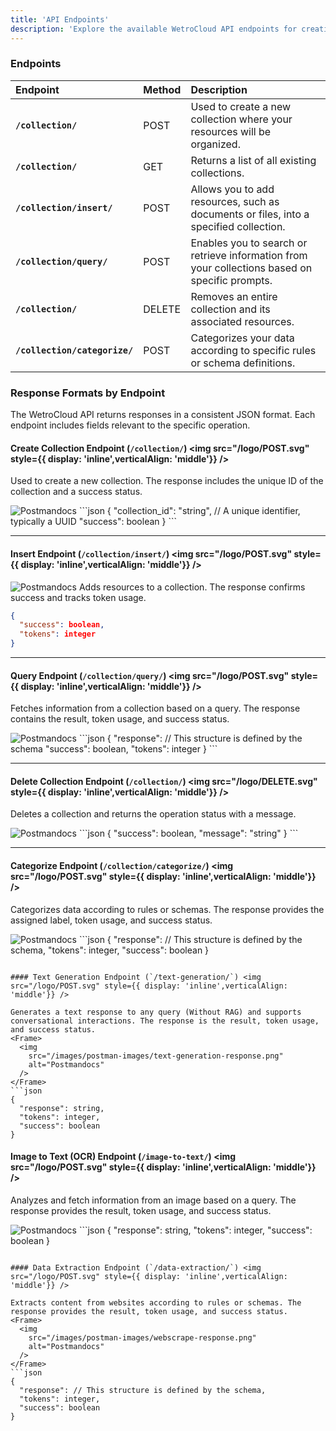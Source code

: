 ```yaml
---
title: 'API Endpoints'
description: 'Explore the available WetroCloud API endpoints for creating, inserting, querying, and categorizing resources, with detailed response formats.'
---
```

### Endpoints
| Endpoint           | Method    | Description                                                                 |
|:-------------------|:----------|:----------------------------------------------------------------------------|
| **`/collection/`**      | POST      | Used to create a new collection where your resources will be organized.     |
| **`/collection/`**  | GET       | Returns a list of all existing collections.             |
| **`/collection/insert/`**      | POST      | Allows you to add resources, such as documents or files, into a specified collection. |
| **`/collection/query/`**       | POST      | Enables you to search or retrieve information from your collections based on specific prompts. |
| **`/collection/`**      | DELETE    | Removes an entire collection and its associated resources.                  |
| **`/collection/categorize/`**    | POST      | Categorizes your data according to specific rules or schema definitions.    |


### Response Formats by Endpoint
The WetroCloud API returns responses in a consistent JSON format. Each endpoint includes fields relevant to the specific operation.

#### Create Collection Endpoint (`/collection/`) <img src="/logo/POST.svg" style={{ display: 'inline',verticalAlign: 'middle'}} />



Used to create a new collection. The response includes the unique ID of the collection and a success status.
<Frame>
  <img
    src="/images/postman-images/Create-collection.png"
    alt="Postmandocs"
  />
</Frame>
```json
{
  "collection_id": "string", // A unique identifier, typically a UUID
  "success": boolean
}
```

---

#### Insert Endpoint (`/collection/insert/`)  <img src="/logo/POST.svg" style={{ display: 'inline',verticalAlign: 'middle'}} />
<Frame>
  <img
    src="/images/postman-images/Insert-response.png"
    alt="Postmandocs"
  />
</Frame>
Adds resources to a collection. The response confirms success and tracks token usage.

```json
{
  "success": boolean,
  "tokens": integer
}
```

---

#### Query Endpoint (`/collection/query/`)  <img src="/logo/POST.svg" style={{ display: 'inline',verticalAlign: 'middle'}} />

Fetches information from a collection based on a query. The response contains the result, token usage, and success status.
<Frame>
  <img
    src="/images/postman-images/Query-response.png"
    alt="Postmandocs"
  />
</Frame>
```json
{
  "response": // This structure is defined by the schema
  "success": boolean,
  "tokens": integer
}
```

---

#### Delete Collection Endpoint (`/collection/`)  <img src="/logo/DELETE.svg" style={{ display: 'inline',verticalAlign: 'middle'}} />

Deletes a collection and returns the operation status with a message.
<Frame>
  <img
    src="/images/postman-images/delete-response.png"
    alt="Postmandocs"
  />
</Frame>
```json
{
  "success": boolean,
  "message": "string"
}
```

---

#### Categorize Endpoint (`/collection/categorize/`) <img src="/logo/POST.svg" style={{ display: 'inline',verticalAlign: 'middle'}} />

Categorizes data according to rules or schemas. The response provides the assigned label, token usage, and success status.
<Frame>
  <img
    src="/images/postman-images/category-response.png"
    alt="Postmandocs"
  />
</Frame>
```json
{
  "response": // This structure is defined by the schema,
  "tokens": integer,
  "success": boolean
}

```

#### Text Generation Endpoint (`/text-generation/`) <img src="/logo/POST.svg" style={{ display: 'inline',verticalAlign: 'middle'}} />

Generates a text response to any query (Without RAG) and supports conversational interactions. The response is the result, token usage, and success status.
<Frame>
  <img
    src="/images/postman-images/text-generation-response.png"
    alt="Postmandocs"
  />
</Frame>
```json
{
  "response": string,
  "tokens": integer,
  "success": boolean
}

```

#### Image to Text (OCR) Endpoint (`/image-to-text/`) <img src="/logo/POST.svg" style={{ display: 'inline',verticalAlign: 'middle'}} />

Analyzes and fetch information from an image based on a query. The response provides the result, token usage, and success status.
<Frame>
  <img
    src="/images/postman-images/image-to-text-response.png"
    alt="Postmandocs"
  />
</Frame>
```json
{
  "response": string,
  "tokens": integer,
  "success": boolean
}

```

#### Data Extraction Endpoint (`/data-extraction/`) <img src="/logo/POST.svg" style={{ display: 'inline',verticalAlign: 'middle'}} />

Extracts content from websites according to rules or schemas. The response provides the result, token usage, and success status.
<Frame>
  <img
    src="/images/postman-images/webscrape-response.png"
    alt="Postmandocs"
  />
</Frame>
```json
{
  "response": // This structure is defined by the schema,
  "tokens": integer,
  "success": boolean
}

```